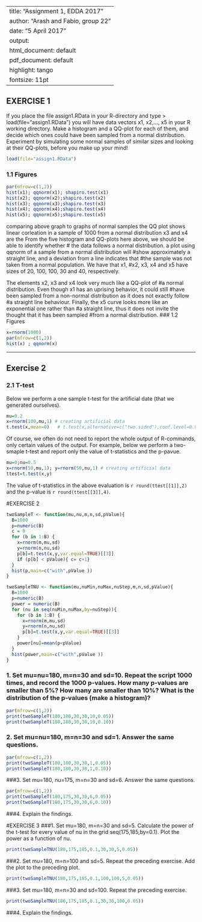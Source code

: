 
---
title: "Assignment 1, EDDA 2017"
author: "Arash and Fabio, group 22"
date: "5 April 2017"
output:
  html_document: default
  pdf_document: default
highlight: tango
fontsize: 11pt
---

## EXERCISE 1
If you place the file assign1.RData in your R-directory and type
> load(file="assign1.RData")
you will have data vectors x1, x2,..., x5 in your R working directory. Make a histogram and a QQ-plot for each of them, and decide which ones could have been sampled from a normal distribution. Experiment by simulating some normal samples of similar sizes and looking at their QQ-plots, before you make up your mind!

```r
load(file="assign1.RData")

```
### 1.1 Figures
```r
par(mfrow=c(1,2))
hist(x1); qqnorm(x1); shapiro.test(x1)
hist(x2); qqnorm(x2);shapiro.test(x2)
hist(x3); qqnorm(x3);shapiro.test(x3)
hist(x4); qqnorm(x4);shapiro.test(x4)
hist(x5); qqnorm(x5);shapiro.test(x5)
```
comparing above graph to graphs of normal samples
the QQ plot shows linear corleation in a sample of 1000 from a normal distribution 
x3 and x4 are the 
From the five histogram and QQ-plots here above, we should be able to identify
whether # the data follows a normal distribution. a plot using qqnorm of a
sample from a normal distribution will #show approximately a straight line, and
a deviation from a line indicates that #the sample was not taken from a normal
population. We have that  x1, #x2, x3, x4 and x5 have sizes of 20, 100, 100, 30
and 40, respectively.

The elements x2, x3 and x4 look very much like a QQ-plot of #a normal
distribution. Even though x1 has an uprising behavior, it could still #have been
sampled from a non-normal distribution as it does not exactly follow #a straight
line behaviour. Finally, the x5 curve looks more like an exponential one rather
than #a straight line, thus it does not invite the thought that it has been
sampled #from a normal distribution. ### 1.2 Figures

```r
x=rnorm(1000)
par(mfrow=c(1,2))
hist(x) ; qqnorm(x)
```
***

## Exercise 2

### 2.1 T-test

Below we perform a one sample t-test for the artificial date 
(that we generated ourselves).

```r
mu=0.2
x=rnorm(100,mu,1) # creating artificial data
t.test(x,mean=0)   # t.test(x,alternative=c("two.sided"),conf.level=0.95,mu=10)
```

 
Of course, we often do not need to report the whole output of R-commands, only certain
values of the output. For example, below we perform a two-smaple t-test and report 
only the value of t-statistics and the p-pavue.

```r
mu=0;nu=0.5
x=rnorm(50,mu,1); y=rnorm(50,nu,1) # creating artificial data
ttest=t.test(x,y) 
```

The value of t-statistics in the above evaluation is  `r round(ttest[[1]],2)` and the p-value is `r round(ttest[[3]],4)`.
  




#EXERCISE 2

```r
twoSampleT <- function(mu,nu,m,n,sd,pValue){
  B=1000
  p=numeric(B)
  c = 0
  for (b in 1:B) {
    x=rnorm(m,mu,sd)
    y=rnorm(n,nu,sd)
    p[b]=t.test(x,y,var.equal=TRUE)[[3]]
    if (p[b] < pValue){ c= c+1}
  }
  hist(p,main=c("with",pValue ))
}
```

```r
twoSampleTNU <- function(mu,nuMin,nuMax,nuStep,m,n,sd,pValue){
  B=1000
  p=numeric(B)
  power = numeric(B)
  for (nu in seq(nuMin,nuMax,by=nuStep)){
    for (b in 1:B) {
      x=rnorm(m,mu,sd)
      y=rnorm(n,nu,sd)
      p[b]=t.test(x,y,var.equal=TRUE)[[3]]
    }
    power[nu]=mean(p<pValue)
  }
  hist(power,main=c("with",pValue ))
}
```

### 1. Set mu=nu=180, m=n=30 and sd=10. Repeat the script 1000 times, and record the 1000 p-values. How many p-values are smaller than 5%? How many are smaller than 10%? What is the distribution of the p-values (make a histogram)?

```r
par(mfrow=c(1,2))
print(twoSampleT(180,180,30,30,10,0.05))
print(twoSampleT(180,180,30,30,10,0.10))

```
### 2. Set mu=nu=180, m=n=30 and sd=1. Answer the same questions.
```r
par(mfrow=c(1,2))
print(twoSampleT(180,180,30,30,1,0.05))
print(twoSampleT(180,180,30,30,1,0.10))
```

###3. Set mu=180, nu=175, m=n=30 and sd=6. Answer the same questions.
```r
par(mfrow=c(1,2))
print(twoSampleT(180,175,30,30,6,0.05))
print(twoSampleT(180,175,30,30,6,0.10))
```
###4. Explain the findings.


#EXERCISE 3
###1. Set mu=180, m=n=30 and sd=5. Calculate the power of the t-test for every value of nu in the grid seq(175,185,by=0.1). Plot the power as a function of nu.
```r
print(twoSampleTNU(180,175,185,0.1,30,30,5,0.05))
```

###2. Set mu=180, m=n=100 and sd=5. Repeat the preceding exercise. Add the plot to the preceding plot.
```r
print(twoSampleTNU(180,175,185,0.1,100,100,5,0.05))
```
###3. Set mu=180, m=n=30 and sd=100. Repeat the preceding exercise.
```r
print(twoSampleTNU(180,175,185,0.1,30,30,100,0.05))
```
###4. Explain the findings.
